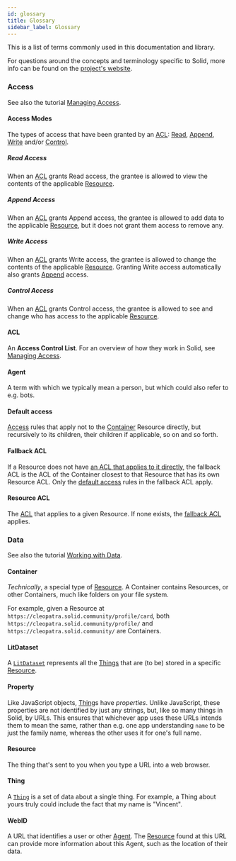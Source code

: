 ```yaml
---
id: glossary
title: Glossary
sidebar_label: Glossary
---
```



This is a list of terms commonly used in this documentation and library.

For questions around the concepts and terminology specific to Solid, more info can be found on the
[project's website](https://solidproject.org/faqs).

### Access

See also the tutorial [Managing Access](./tutorials/managing-access.md).

#### Access Modes

The types of access that have been granted by an [ACL](#acl): [Read](#read-access),
[Append](#append-access), [Write](#write-access) and/or [Control](#control-access).

##### Read Access

When an [ACL](#acl) grants Read access, the grantee is allowed to view the contents of the
applicable [Resource](#resource).

##### Append Access

When an [ACL](#acl) grants Append access, the grantee is allowed to add data to the applicable
[Resource](#resource), but it does not grant them access to remove any.

##### Write Access

When an [ACL](#acl) grants Write access, the grantee is allowed to change the contents of the
applicable [Resource](#resource). Granting Write access automatically also grants
[Append](#append-access) access.

##### Control Access

When an [ACL](#acl) grants Control access, the grantee is allowed to see and change who has access
to the applicable [Resource](#resource).

#### ACL

An **Access Control List**. For an overview of how they work in Solid, see
[Managing Access](./tutorials/managing-access.md).

#### Agent

A term with which we typically mean a person, but which could also refer to e.g. bots.

#### Default access

[Access](#access) rules that apply not to the [Container](#container) Resource directly, but recursively to its
children, their children if applicable, so on and so forth.

#### Fallback ACL

If a Resource does not have [an ACL that applies to it directly](#resource-acl), the fallback ACL is
the ACL of the Container closest to that Resource that has its own Resource ACL. Only the [default
access](#default-access) rules in the fallback ACL apply.

#### Resource ACL

The [ACL](#acl) that applies to a given Resource. If none exists, the [fallback ACL](#fallback-acl)
applies.

### Data

See also the tutorial [Working with Data](./tutorials/working-with-data.md).

#### Container

_Technically_, a special type of [Resource](#resource). A Container contains Resources, or other
Containers, much like folders on your file system.

For example, given a Resource at <NoWrap>`https://cleopatra.solid.community/profile/card`</NoWrap>,
both <NoWrap>`https://cleopatra.solid.community/profile/`</NoWrap>
and <NoWrap>`https://cleopatra.solid.community/`</NoWrap> are Containers.

#### LitDataset

A [`LitDataset`](./api/modules/_interfaces_.md#litdataset) represents all the [Things](#thing) that are
(to be) stored in a specific [Resource](#resource).

#### Property

Like JavaScript objects, [Thing](#thing)s have _properties_. Unlike JavaScript, these properties are
not identified by just any strings, but, like so many things in Solid, by URLs. This ensures that
whichever app uses these URLs intends them to mean the same, rather than e.g. one app understanding
`name` to be just the family name, whereas the other uses it for one's full name.

#### Resource

The thing that's sent to you when you type a URL into a web browser.

#### Thing

A [`Thing`](./api/modules/_interfaces_.md#thing) is a set of data about a single thing. For example, a
Thing about yours truly could include the fact that my name is "Vincent".

#### WebID

A URL that identifies a user or other [Agent](#agent). The [Resource](#resource) found at this URL
can provide more information about this Agent, such as the location of their data.
